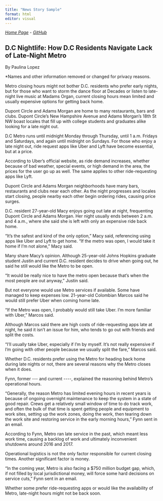 ```yaml
---
title: "News Story Sample"
format: html
editor: visual
---
```


[*Home Page*](https://109c7fdfde49495f9a447f4665fac5f5.app.posit.cloud/p/3495f110/) - [*GitHub*](https://github.com/paulopgw/mywebsite)

## D.C Nightlife: How D.C Residents Navigate Lack of Late-Night Metro

By Paulina Lopez

\*Names and other information removed or changed for privacy reasons.

Metro closing hours might not bother D.C. residents who prefer early nights, but for those who want to storm the dance floor at Decades or listen to late-night live music at Madams Organ, current closing hours mean limited and usually expensive options for getting back home.

Dupont Circle and Adams Morgan are home to many restaurants, bars and clubs. Dupont Circle's New Hampshire Avenue and Adams Morgan's 18th St NW boast locales that fill up with college students and graduates alike looking for a late night out.

D.C Metro runs until midnight Monday through Thursday, until 1 a.m. Fridays and Saturdays, and again until midnight on Sundays. For those who enjoy a late night out, ride request apps like Uber and Lyft have become essential, but at a price.

According to Uber's official website, as ride demand increases, whether because of bad weather, special events, or high demand in the area, the prices for the user go up as well. The same applies to other ride-requesting apps like Lyft.

Dupont Circle and Adams Morgan neighborhoods have many bars, restaurants and clubs near each other. As the night progresses and locales start closing, people nearby each other begin ordering rides, causing price surges.

D.C. resident 27-year-old Macy enjoys going out late at night, frequenting Dupont Circle and Adams Morgan. Her night usually ends between 2 a.m. and 4 a.m., where she said she is left with only an expensive ride back home.

"It's the safest and kind of the only option," Macy said, referencing using apps like Uber and Lyft to get home. "If the metro was open, I would take it home if I'm not alone," Macy said.

Many share Macy's opinion. Although 25-year-old Johns Hopkins graduate student Justin and current D.C. resident decides to drive when going out, he said he still would like the Metro to be open.

"It would be really nice to have the metro open because that's when the most people are out anyway," Justin said.

But not everyone would use Metro services if available. Some have managed to keep expenses low. 21-year-old Colombian Marcos said he would still prefer Uber when coming home late.

"If the Metro was open, I probably would still take Uber. I'm more familiar with Uber," Marcos said.

Although Marcos said there are high costs of ride-requesting apps late at night, he said it isn't an issue for him, who tends to go out with friends and split the costs.

"I'll usually take Uber, especially if I'm by myself. It's not really expensive if I'm going with other people because we usually split the fare," Marcos said.

Whether D.C. residents prefer using the Metro for heading back home during late nights or not, there are several reasons why the Metro closes when it does.

Fynn, former \-\-- and current \-\-\--, explained the reasoning behind Metro's operational hours.

"Generally, the reason Metro has limited evening hours in recent years is because of ongoing overnight maintenance to keep the system in a state of good repair. Crews get a relatively small window of time to do track work, and often the bulk of that time is spent getting people and equipment to work sites, setting up the work zones, doing the work, then tearing down the work site and restoring service in the early morning hours," Fynn sent in an email.

According to Fynn, Metro ran late service in the past, which meant less work time, causing a backlog of work and ultimately inconvenient shutdowns around 2016 and 2017.

Operational logistics is not the only factor responsible for current closing times. Another significant factor is money.

"In the coming year, Metro is also facing a \$750 million budget gap, which, if not filled by local jurisdictional money, will force some hard decisions on service cuts," Fynn sent in an email.

Whether some prefer ride-requesting apps or would like the availability of Metro, late-night hours might not be back soon.
